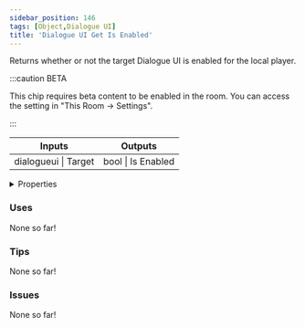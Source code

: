 ```yaml
---
sidebar_position: 146
tags: [Object,Dialogue UI]
title: 'Dialogue UI Get Is Enabled'
---
```


Returns whether or not the target Dialogue UI is enabled for the local player.

:::caution BETA

This chip requires beta content to be enabled in the room. You can access the setting in "This Room -> Settings".

:::

<IChip uuid="24e650ed-b099-44ba-944a-d33ea34fff8b"/>

<table><thead><tr><th>Inputs</th><th>Outputs</th></tr></thead><tbody><tr><td>dialogueui | Target</td><td>bool | Is Enabled</td></tr></tbody></table>

<details>
  <summary>Properties</summary>
  <div>
    <div>
    <table>
      <tbody>
        <tr>
          <td>Is beta required?</td>
          <td>Yes</td>
        </tr>
        <tr>
          <td>Is chip a trolling risk?</td>
          <td>No</td>
        </tr>
        <tr>
          <td>Is chip a role assignment risk?</td>
          <td>No</td>
        </tr>
        <tr>
          <td>Chip UUID</td>
          <td>24e650ed-b099-44ba-944a-d33ea34fff8b</td>
        </tr>
        <tr>
          <td>Room availability</td>
          <td>Available everywhere</td>
        </tr>
      </tbody>
    </table>
    </div>
  </div>
</details>

### Uses

None so far!

### Tips

None so far!

### Issues

None so far!